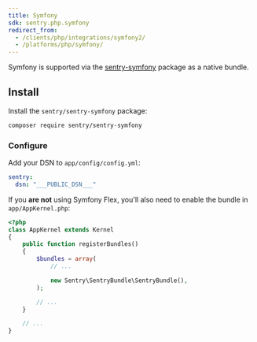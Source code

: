 ```yaml
---
title: Symfony
sdk: sentry.php.symfony
redirect_from:
  - /clients/php/integrations/symfony2/
  - /platforms/php/symfony/
---
```


Symfony is supported via the [sentry-symfony](https://github.com/getsentry/sentry-symfony) package as a native bundle.

## Install

Install the `sentry/sentry-symfony` package:

```bash
composer require sentry/sentry-symfony
```

### Configure

Add your DSN to `app/config/config.yml`:

```yaml {filename:app/config/config.yml}
sentry:
  dsn: "___PUBLIC_DSN___"
```

If you **are not** using Symfony Flex, you'll also need to enable the bundle in `app/AppKernel.php`:

```php {filename:app/AppKernel.php}
<?php
class AppKernel extends Kernel
{
    public function registerBundles()
    {
        $bundles = array(
            // ...

            new Sentry\SentryBundle\SentryBundle(),
        );

        // ...
    }

    // ...
}
```
